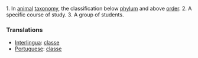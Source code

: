 1. In [[animal]] [[taxonomy]], the classification below [[phylum]] and above [[order]].
2. A specific course of study.
3. A group of students.

=== Translations ===
*[[Interlingua]]: [[classe]]
*[[Portuguese]]: [[classe]]
